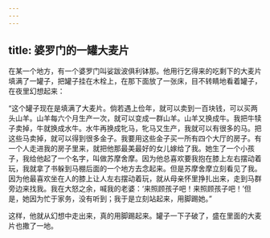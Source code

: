 ```yaml
---
---
---
```

title: 婆罗门的一罐大麦片
---




在某一个地方，有一个婆罗门叫娑跋波俱利钵那。他用行乞得来的吃剩下的大麦片填满了一罐子，把罐子挂在木栓上，在那下面放了一张床，目不转睛地看着罐子，在夜里幻想起来：

“这个罐子现在是填满了大麦片。倘若遇上俭年，就可以卖到一百块钱，可以买两头山羊。山羊每六个月生产一次，就可以变成一群山羊。山羊又换成牛。我把牛犊子卖掉，牛就换成水牛。水牛再换成牝马，牝马又生产，我就可以有很多的马。把这些马卖掉，就可以得到很多金子。我要用这些金子买一所有四个大厅的房子。有一个人走进我的房子里来，就把他那最美最好的女儿嫁给了我。她生了一个小孩子，我给他起了一个名字，叫做苏摩舍摩。因为他总喜欢要我抱在膝上左右摆动着玩，我就拿了书躲到马棚后面的一个地方去念起来。但是苏摩舍摩立刻看见了我。因为他最喜欢坐在人的膝上让人左右摆动着玩，就从母亲怀里挣扎出来，走到马群旁边来找我。我在大怒之余，喊我的老婆：‘来照顾孩子吧！来照顾孩子吧！’但是，她因为忙于家务，没有听到；我于是立刻站起来，用脚踢她。”

这样，他就从幻想中走出来，真的用脚踢起来。罐子一下子破了，盛在里面的大麦片也撒了一地。
